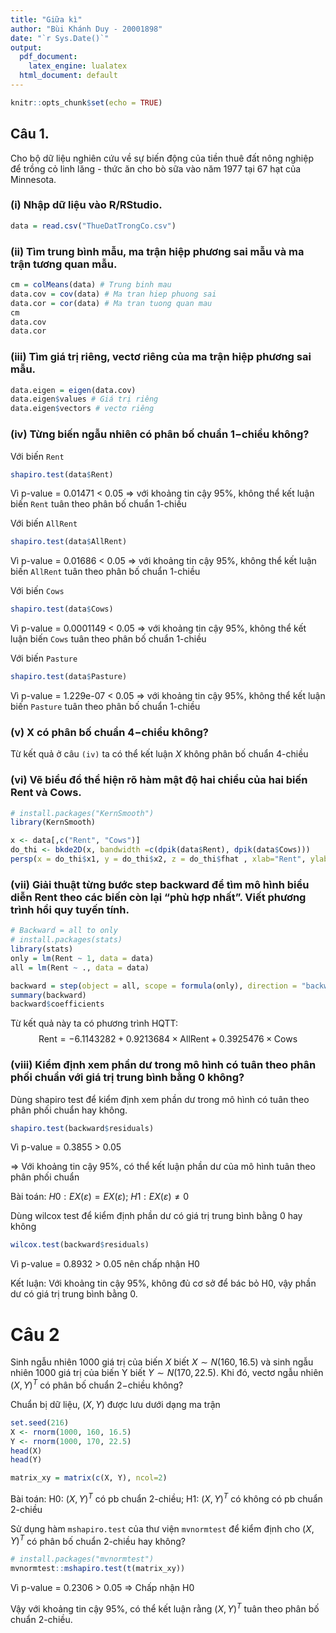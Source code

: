 ```yaml
---
title: "Giữa kì"
author: "Bùi Khánh Duy - 20001898"
date: "`r Sys.Date()`"
output:
  pdf_document: 
    latex_engine: lualatex
  html_document: default
---
```


```r
knitr::opts_chunk$set(echo = TRUE)
```

## Câu 1. 
Cho bộ dữ liệu nghiên cứu về sự biến động của tiền thuê đất nông nghiệp để trồng
cỏ linh lăng - thức ăn cho bò sữa vào năm 1977 tại 67 hạt của Minnesota.

### (i) Nhập dữ liệu vào R/RStudio.
```r
data = read.csv("ThueDatTrongCo.csv")
```

### (ii) Tìm trung bình mẫu, ma trận hiệp phương sai mẫu và ma trận tương quan mẫu.
```r
cm = colMeans(data) # Trung binh mau
data.cov = cov(data) # Ma tran hiep phuong sai
data.cor = cor(data) # Ma tran tuong quan mau
cm
data.cov
data.cor
```
### (iii) Tìm giá trị riêng, vectơ riêng của ma trận hiệp phương sai mẫu.
```r
data.eigen = eigen(data.cov)
data.eigen$values # Giá trị riêng
data.eigen$vectors # vectơ riêng
```

### (iv) Từng biến ngẫu nhiên có phân bố chuẩn 1−chiều không?

Với biến `Rent`
```r
shapiro.test(data$Rent)
```
Vì p-value = 0.01471 < 0.05 => với khoảng tin cậy 95%, không thể kết luận biến `Rent` tuân theo phân bố chuẩn 1-chiều

Với biến `AllRent`
```r
shapiro.test(data$AllRent)
```

Vì p-value = 0.01686 < 0.05 => với khoảng tin cậy 95%, không thể kết luận biến `AllRent` tuân theo phân bố chuẩn 1-chiều

Với biến `Cows`
```r
shapiro.test(data$Cows)
```

Vì p-value = 0.0001149 < 0.05 => với khoảng tin cậy 95%, không thể kết luận biến `Cows` tuân theo phân bố chuẩn 1-chiều

Với biến `Pasture`
```r
shapiro.test(data$Pasture)
```

Vì p-value = 1.229e-07 < 0.05 => với khoảng tin cậy 95%, không thể kết luận biến `Pasture` tuân theo phân bố chuẩn 1-chiều


### (v) X có phân bố chuẩn 4−chiều không?

Từ kết quả ở câu `(iv)` ta có thể kết luận $X$ không phân bố chuẩn 4-chiều

### (vi) Vẽ biểu đồ thể hiện rõ hàm mật độ hai chiều của hai biến Rent và Cows.
```r
# install.packages("KernSmooth")
library(KernSmooth)

x <- data[,c("Rent", "Cows")]
do_thi <- bkde2D(x, bandwidth =c(dpik(data$Rent), dpik(data$Cows)))
persp(x = do_thi$x1, y = do_thi$x2, z = do_thi$fhat , xlab="Rent", ylab="Cows", zlab="density")
```

### (vii) Giải thuật từng bước step backward để tìm mô hình biểu diễn Rent theo các biến còn lại "phù hợp nhất". Viết phương trình hồi quy tuyến tính.
```r
# Backward = all to only
# install.packages(stats)
library(stats)
only = lm(Rent ~ 1, data = data)
all = lm(Rent ~ ., data = data)

backward = step(object = all, scope = formula(only), direction = "backward", trace = 0)
summary(backward)
backward$coefficients
```

Từ kết quả này ta có phương trình HQTT:
$$
\text{Rent} = -6.1143282  + 0.9213684\times\text{AllRent} +   0.3925476\times \text{Cows}
$$

### (viii) Kiểm định xem phần dư trong mô hình có tuân theo phân phối chuẩn với giá trị trung bình bằng 0 không?

Dùng shapiro test để kiểm định xem phần dư trong mô hình có tuân theo phân phối chuẩn hay không.
```r
shapiro.test(backward$residuals)
```
Vì p-value = 0.3855 > 0.05

=> Với khoảng tin cậy 95%, có thể kết luận phần dư của mô hình tuân theo phân phối chuẩn

Bài toán: $H0: EX(\varepsilon) = EX(\varepsilon)$; $H1: EX(\varepsilon) \ne 0$

Dùng wilcox test để kiểm định phần dư có giá trị trung bình bằng 0 hay không
```r
wilcox.test(backward$residuals)
```
Vì p-value = 0.8932 > 0.05 nên chấp nhận H0

Kết luận: Với khoảng tin cậy 95%, không đủ cơ sở để bác bỏ H0, vậy phần dư có giá trị trung bình bằng 0.


# Câu 2
Sinh ngẫu nhiên 1000 giá trị của biến $X$ biết $X ∼ N(160, 16.5)$ và sinh ngẫu nhiên 1000 giá trị của biến Y biết $Y ∼ N(170, 22.5)$. Khi đó, vectơ ngẫu nhiên $(X, Y)^T$ có phân bố chuẩn 2−chiều không?

Chuẩn bị dữ liệu, $(X,Y)$ được lưu dưới dạng ma trận
```r
set.seed(216)
X <- rnorm(1000, 160, 16.5)
Y <- rnorm(1000, 170, 22.5)
head(X)
head(Y)

matrix_xy = matrix(c(X, Y), ncol=2)
```


Bài toán: H0: $(X, Y)^T$ có pb chuẩn 2-chiều; H1: $(X, Y)^T$ có không có pb chuẩn 2-chiều

Sử dụng hàm `mshapiro.test` của thư viện `mvnormtest` để kiểm định cho $(X,Y)^T$ có phân bố chuẩn 2-chiều hay không?

```r
# install.packages("mvnormtest")
mvnormtest::mshapiro.test(t(matrix_xy))
```

Vì p-value = 0.2306 > 0.05 => Chấp nhận H0

Vậy với khoảng tin cậy 95%, có thể kết luận rằng $(X,Y)^T$ tuân theo phân bố chuẩn 2-chiều.
